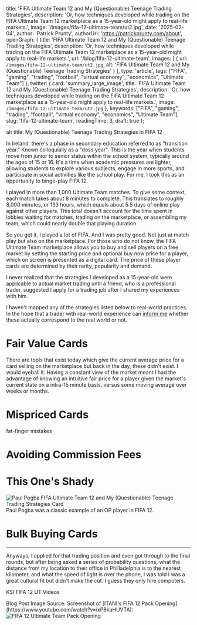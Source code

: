 
  title: 'FIFA Ultimate Team 12 and My (Questionable) Teenage Trading Strategies',
  description: 'Or, how techniques developed while trading on the FIFA Ultimate Team 12 marketplace as a 15-year-old might apply to real-life markets.',
  image: '/images/fifa-12-ultimate-team/ut2.jpg',
  date: '2025-02-04',
  author: 'Patrick Prunty',
  authorUrl: 'https://patrickprunty.com/about',
  openGraph: {
    title: 'FIFA Ultimate Team 12 and My (Questionable) Teenage Trading Strategies',
    description: 'Or, how techniques developed while trading on the FIFA Ultimate Team 12 marketplace as a 15-year-old might apply to real-life markets.',
    url: '/blog/fifa-12-ultimate-team',
    images: [
      {
        url: `/images/fifa-12-ultimate-team/ut2.jpg`,
        alt: 'FIFA Ultimate Team 12 and My (Questionable) Teenage Trading Strategies'
      }
    ],
    type: 'article',
    tags: ["FIFA", "gaming", "trading", "football", "virtual economy", "economics", "Ultimate Team"]
  },
  twitter: {
    card: 'summary_large_image',
    title: 'FIFA Ultimate Team 12 and My (Questionable) Teenage Trading Strategies',
    description: 'Or, how techniques developed while trading on the FIFA Ultimate Team 12 marketplace as a 15-year-old might apply to real-life markets.',
    image: `/images/fifa-12-ultimate-team/ut2.jpg`
  },
  keywords: ["FIFA", "gaming", "trading", "football", "virtual economy", "economics", "Ultimate Team"],
  slug: 'fifa-12-ultimate-team',
  readingTime: 3,
  draft: true
};

alt title: My (Questionable) Teenage Trading Strategies in FIFA 12

In Ireland, there's a phase in secondary education referred to as "transition year." Known colloquially as a "doss year".
This is the year when students move from junior to senior status within the school system, typically around the ages of 15 or 16. 
It's a time when academic pressures are lighter, allowing students to explore various subjects, engage in more sports, and 
participate in social activities like the school play. For me, I took this as an opportunity to binge-play 
FIFA 12. 

I played in more than 1,000 Ultimate Team matches. To give some context, each match takes about 8 minutes to complete. This translates to roughly 8,000 minutes, or 133 hours, which equals about 5.5 days of online play against other players. 
This total doesn't account for the time spent in lobbies waiting for matches, trading on the marketplace, or assembling my team, which could nearly double that playing duration.

So you get it, I played a lot of FIFA. And I was pretty good. Not just at match play but also on the marketplace. For those who do not know, 
the FIFA Ultimate Team marketplace allows you to buy and sell players on a free market by setting the starting price and optional buy now price for a 
player, which on screen is presented as a digital card. The price of these player cards are determined by their rarity, popularity and demand.

I never realized that the strategies I developed as a 15-year-old were applicable to actual market trading until a friend, who is a professional trader, suggested
I apply for a trading job after I shared my experiences with him.

I haven't mapped any of the strategies listed below to real-world practices. In the hope that a trader with real-world experience can [inform me](mailto:patrick.prunty@business.com) whether these actually
correspond to the real world or not.

# Fair Value Cards

There are tools that exist today which give the current average price for a card selling on the marketplace but back in the day, these didn't exist. I would eyeball it. Having 
a constant view of the market meant I had the advantage of knowing an intuitive fair price for a player given the market's current state on a intra-15 minute basis, versus some moving 
average over weeks or months. 

# Mispriced Cards

fat-finger mistakes

# Avoiding Commission Fees 

# This One's Shady 

<div className="justify-center flex">
<Image
src="/images/fifa-12-ultimate-team/pogba.png"
alt="Paul Pogba FIFA Ultimate Team 12 and My (Questionable) Teenage Trading Strategies Card"
className="bg-gray-100 block"
width={200}
height={200}
priority
/>
</div>
<Caption>Paul Pogba was a classic example of an OP player in FIFA 12.</Caption>

# Bulk Buying Cards

***

Anyways, I applied for that trading position and even got through to the final rounds, but after being asked a series
of probability questions, what the distance from my location to their office in Philladelphia is to the nearest kilometer,
and what the speed of light is over the phone, I was told I was a great cultural fit but didn't make the cut. I guess they 
only hire computers.

KSI FIFA 12 UT Videos

<FootNotes>
  <FootNote>Blog Post Image Source: Screenshot of [ITANI's FIFA 12 Pack Opening](https://www.youtube.com/watch?v=ixP8kaHUVTA):</FootNote>
  <Image className="py-2" src="/images/fifa-12-ultimate-team/ut2.jpg" alt="FIFA 12 Ultimate Team Pack Opening" width={200} height={200}/>
</FootNotes>